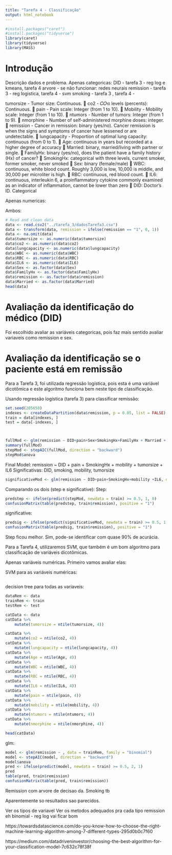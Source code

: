 ```yaml
---
title: "Tarefa 4 - Classificação"
output: html_notebook
---
```



```r
#install.packages("caret")
#install.packages("tidyverse")
library(caret)
library(tidyverse)
library(MASS)

```


# Introdução 

Descrição dados e problema.
Apenas categoricas:
DID - tarefa 3 - reg log e kmeans, tarefa 4 arvore - se não funcionar: redes neurais
remission - tarefa 3 - reg logistica, tarefa 4 - svm
smoking - tarefa 3 , tarefa 4 - 

 tumorsize - Tumor size: Continuous.
 co2 - 𝐶𝑂ଶ levels (percents): Continuous.
 pain - Pain scale: Integer (from 1 to 10).
 Mobility - Mobility scale: Integer (from 1 to 10).
 ntumors - Number of tumors: Integer (from 1 to 9).
 nmorphine - Number of self-administered morphine doses: integer.
 remission - Cancer in remission: binary (yes/no). Cancer remission is when the signs and symptoms
of cancer have lessened or are undetectable.
 lungcapacity - Proportion of optimal lung capacity: continuous (from 0 to 1).
 Age: continuous in years but recorded at a higher degree of accuracy
 Married: binary, married/living with partner or single.
 FamilyHx: binary (yes/no), does the patient have a family history (Hx) of cancer?
 SmokingHx: categorical with three levels, current smoker, former smoker, never smoked
 Sex: binary (female/male)
 WBC: continuous, white blood count. Roughly 3,000 is low, 10,000 is middle, and 30,000 per microliter
is high.
 RBC: continuous, red blood count.
 IL6: continuous, interleukin 6, a proinflammatory cytokine commonly examined as an indicator of
inflammation, cannot be lower than zero
 DID: Doctor’s ID. Categorical

Apenas numericas:

Ambos:


```r
# Read and clean data
data <- read.csv2("../tarefa_3/dadosTarefa3.csv")
data <- transform(data, remission = ifelse(remission == "1", 0, 1))
data <- na.omit(data)
data$tumorsize <- as.numeric(data$tumorsize)
data$co2 <- as.numeric(data$co2)
data$lungcapacity <- as.numeric(data$lungcapacity)
data$WBC <- as.numeric(data$WBC)
data$RBC <- as.numeric(data$RBC)
data$IL6 <- as.numeric(data$IL6)
data$Sex <- as.factor(data$Sex)
data$FamilyHx <- as.factor(data$FamilyHx)
data$remission <- as.factor(data$remission)
data$Married <- as.factor(data$Married)
head(data)
```


# Avaliação da identificação do médico (DID)

Foi escolhido avaliar as variáveis categoricas, pois faz mais sentido avaliar variaveis como remission e sex.


# Avaliação da identificação se o paciente está em remissão


Para a Tarefa 3, foi utilizada regressão logística, pois esta é uma variável dicotômica e este algoritmo funciona bem neste tipo de classificação. 

Usando regressão logística (tarefa 3) para classificar remissão:

```r
set.seed(205650)
indexes <- createDataPartition(data$remission, p = 0.85, list = FALSE)
train = data[indexes, ]
test = data[-indexes, ]



fullMod <- glm(remission ~ DID+pain+Sex+SmokingHx+FamilyHx + Married + nmorphine + ntumors + mobility + tumorsize + co2 + Age + WBC + RBC + IL6, data = train, family = "binomial")
summary(fullMod)
stepMod <- stepAIC(fullMod, direction = "backward")
stepMod$anova

```

Final Model:
remission ~ DID + pain + SmokingHx + mobility + tumorsize + IL6
Significativas: DID, smoking, mobility, tumorsize

```r
significativeMod <- glm(remission ~ DID+pain+SmokingHx+mobility +IL6, data = train, family = "binomial")
```

Comparando os dois (step e significative):
Step:
```r
predstep <- ifelse(predict(stepMod, newdata = train) >= 0.5, 1, 0)
confusionMatrix(table(predstep, train$remission), positive = "1")
```

significative:
```r
predsig <- ifelse(predict(significativeMod, newdata = train) >= 0.5, 1, 0)
confusionMatrix(table(predsig, train$remission), positive = "1")
```

Step ficou melhor. Sim, pode-se identificar com quase 90% de acurácia. 


Para a Tarefa 4, utilizaremos SVM, que também é um bom algoritmo para classificação de variáveis dicotômicas. 

Apenas variáveis numéricas. Primeiro vamos avaliar elas:

SVM para as variáveis numéricas:
```r

```

decision tree para todas as variaveis: 


```r
dataRem <- data
trainRem <- train
testRem <- test

catData <- data
catData %>%
    mutate(tumorsize = ntile(tumorsize, 4))

catData %>%
    mutate(co2 = ntile(co2, 4))
catData %>%
    mutate(lungcapacity = ntile(lungcapacity, 4))
catData %>%
    mutate(Age = ntile(Age, 4))
catData %>%
    mutate(WBC = ntile(WBC, 4))
catData %>%
    mutate(RBC = ntile(RBC, 4))
catData %>%
    mutate(IL6 = ntile(IL6, 4))
catData %>%
    mutate(pain = ntile(pain, 4))
catData %>%
    mutate(mobility = ntile(mobility, 4))
catData %>%
    mutate(ntumors = ntile(ntumors, 4))
catData %>%
    mutate(nmorphine = ntile(nmorphine, 4))

head(catData)

```



glm:
```r
model <- glm(remission ~ , data = trainRem, family = "binomial")
model <- stepAIC(model, direction = "backward")
model$anova
pred <- ifelse(predict(model, newdata = train) >= 0.5, 2, 1)
pred
table(pred, train$remission)
confusionMatrix(table(pred, train$remission))
```



Remission com arvore de decisao da.
Smoking tb


Aparentemente so resultados sao parecidos.

Ver os tipos de variavel
Ver os metodos adequados pra cada tipo 
remission eh binomial - reg log vai ficar bom 

https://towardsdatascience.com/do-you-know-how-to-choose-the-right-machine-learning-algorithm-among-7-different-types-295d0b0c7f60

https://medium.com/datadriveninvestor/choosing-the-best-algorithm-for-your-classification-model-7c632c78f38f


